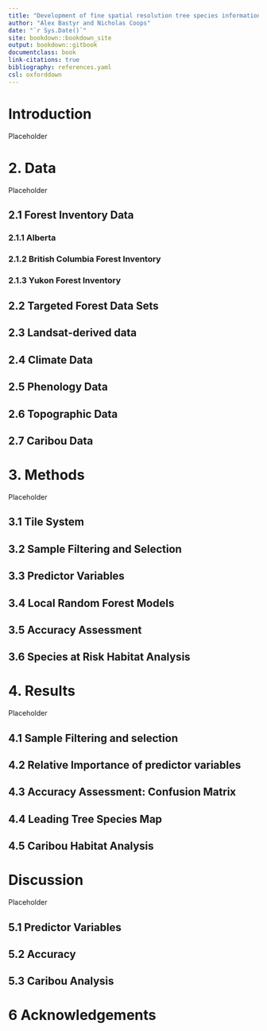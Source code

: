 ```yaml
---
title: "Development of fine spatial resolution tree species information for MPB-impacted ecosystems for Species-at-Risk habitat assessment"
author: "Alex Bastyr and Nicholas Coops"
date: "`r Sys.Date()`"
site: bookdown::bookdown_site
output: bookdown::gitbook
documentclass: book
link-citations: true
bibliography: references.yaml
csl: oxforddown
---
```


# Introduction {#sec-introduction}

Placeholder



<!--chapter:end:index.Rmd-->


# 2. Data {#sec-data}

Placeholder


## 2.1 Forest Inventory Data {#sec-forest-inventory-data}
### 2.1.1 Alberta {#sec-alberta-forest-inventory-datasets}
### 2.1.2 British Columbia Forest Inventory {#sec-bc-forest-inventory-datasets}
### 2.1.3 Yukon Forest Inventory {#sec-yukon-forest-inventory-datasets}
## 2.2 Targeted Forest Data Sets {#sec-targeted-forest-dataset}
## 2.3 Landsat-derived data {#sec-landsat-derived-data}
## 2.4 Climate Data {#sec-climate-data}
## 2.5 Phenology Data {#sec-phenology-data}
## 2.6 Topographic Data {#sec-topographic-data}
## 2.7 Caribou Data {#sec-caribou-data}

<!--chapter:end:02-Data.Rmd-->


# 3. Methods {#sec-Methods}

Placeholder


## 3.1 Tile System {#sec-tile_system}
## 3.2 Sample Filtering and Selection {#sec-sample-filtering-and-selection}
## 3.3 Predictor Variables {#sec-predictor-variables}
## 3.4 Local Random Forest Models {#sec-random-forest-models}
## 3.5 Accuracy Assessment {#sec-accuracy-assessment}
## 3.6 Species at Risk Habitat Analysis {#sec-habitat-analysis}

<!--chapter:end:03-Methods.Rmd-->


# 4. Results {#sec-results}

Placeholder


## 4.1 Sample Filtering and selection {#sec-sample-filtering-and-selection}
## 4.2 Relative Importance of predictor variables {#sec-predictor-variable-importance}
## 4.3 Accuracy Assessment: Confusion Matrix {#sec-cm-accuracy-assessment}
## 4.4 Leading Tree Species Map {#sec-leading-species-map}
## 4.5 Caribou Habitat Analysis {#sec-habitat-analysis}

<!--chapter:end:04-Results.Rmd-->


# Discussion {#sec-discussion}

Placeholder


## 5.1 Predictor Variables {#sec-predictor-variables}
## 5.2 Accuracy {#sec-accuracy}
## 5.3 Caribou Analysis {#sec-caribou-analysis}
# 6 Acknowledgements {#sec-acknowledgements}

<!--chapter:end:05-Discussion.Rmd-->


